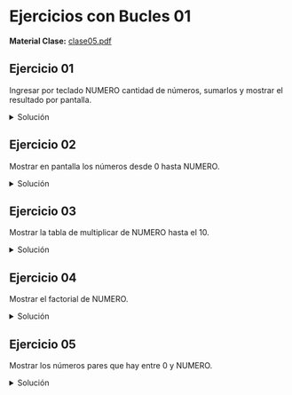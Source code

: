 
# Ejercicios con Bucles 01
**Material Clase:** <a href="/ti3v11/docs/clase05.pdf" target="_blank" rel="noopener noreferrer" className={styles.link}>clase05.pdf</a>

## Ejercicio 01
Ingresar por teclado NUMERO cantidad de números, sumarlos y mostrar el resultado por pantalla.

<details>
    <summary style={{color:'red'}}>Solución</summary>
<br/>
**Opción 1:** utilizando "while"
```js
Proceso Ejercicio01_while
    Definir num Como Entero;
    Definir sum Como Entero;
    Definir i Como Entero;
    sum = 0;
    i = 1;

    Escribir Sin Saltar "Ingresar la cantidad de números: ";
    Leer num;
    Mientras i <= num Hacer
        sum = sum + i;
        i = i + 1;
    FinMientras
    Escribir "La suma de 1 a ", num, " es: ", sum;
FinProceso
```

**Opción 2:** utilizando "for"
```js
Proceso Ejercicio01_for
    Definir num Como Entero;
    Definir sum Como Entero;
    Definir i Como Entero;
    sum = 0;

    Escribir Sin Saltar "Ingresar la cantidad de números: ";
    Leer num;
    Para i = 1 Hasta num Con Paso 1 Hacer
        sum = sum + i;
    FinPara
    Escribir "La suma de 1 a ", num, " es: ", sum;
FinProceso
```
</details>

## Ejercicio 02
Mostrar en pantalla los números desde 0 hasta NUMERO.

<details>
    <summary style={{color:'red'}}>Solución</summary>
<br/>
**Opción 1:** utilizando "while"
```js
Proceso Ejercicio02_while
    Definir num Como Entero;
    Definir i Como Entero;
    i = 0;
    
    Escribir Sin Saltar "Ingresar el número a iterar: ";
    Leer num;
    Mientras i <= num Hacer
    	Escribir i;
    	i = i + 1;
    FinMientras
FinProceso
```

**Opción 2:** utilizando "for"
```js
Proceso Ejercicio02_for
    Definir num Como Entero;
    Definir i Como Entero;
	
    Escribir Sin Saltar "Ingresar el número a iterar: ";
    Leer num;
    Para i = 0 Hasta num Con paso 1 Hacer
        Escribir i;
    FinPara
FinProceso
```
</details>

## Ejercicio 03
Mostrar la tabla de multiplicar de NUMERO hasta el 10.

<details>
    <summary style={{color:'red'}}>Solución</summary>
<br/>
**Opción 1:** utilizando "while"
```js
Proceso Ejercicio03_while
    Definir num Como Entero;
    Definir i Como Entero;
    Definir tabla Como Entero;
    Escribir Sin Saltar "Ingrese el valor de la tabla: ";
    Leer num;
    i = 1;	
    
    Mientras i <= 10 Hacer
        tabla = i * num;
        Escribir i, " * " , num, " = ", tabla;
        i = i + 1;
    FinMientras
FinProceso
```

**Opción 2:** utilizando "for"
```js
Proceso Ejercicio03_for
    Definir num Como Entero;
    Definir i Como Entero;
    Definir tabla Como Entero;
    Escribir Sin Saltar "Ingrese el valor de la tabla: ";
    Leer num;
	
    Para i = 1 Hasta 10 Con Paso 1 Hacer 
        tabla = i * num;
        Escribir i, " * " , num, " = ", tabla;
    FinPara
FinProceso
```
</details>

## Ejercicio 04
Mostrar el factorial de NUMERO.

<details>
    <summary style={{color:'red'}}>Solución</summary>
<br/>
**Opción 1:** utilizando "while"
```js
Proceso Ejercicio04_while
    Definir num Como Entero;
    Definir i Como Entero;
    Definir factorial Como Entero;
    Escribir Sin Saltar "Ingrese el valor del número: ";
    Leer num;
    i = 1;
    factorial = 1;

    Mientras i <= num Hacer
    	factorial = factorial * i;
    	i = i + 1;
    FinMientras
    Escribir "El factorial de ", num, " es: ", factorial;
FinProceso
```

**Opción 2:** utilizando "for"
```js
Proceso Ejercicio04_for
	Definir num Como Entero;
	Definir i Como Entero;
	Definir factorial Como Entero;
	Escribir Sin Saltar "Ingrese el valor del número: ";
	Leer num;
	factorial = 1;
	
	Para i = 1 Hasta num Con Paso 1 Hacer
		factorial = factorial * i;
	FinPara
	Escribir "El factorial de ", num, " es: ", factorial;
FinProceso
```
</details>

## Ejercicio 05
Mostrar los números pares que hay entre 0 y NUMERO.

<details>
    <summary style={{color:'red'}}>Solución</summary>
<br/>
**Opción 1:** utilizando "while"
```js
Proceso Ejercicio05_while
    Definir num Como Entero;
    Definir i Como Entero;
    Escribir Sin Saltar "Ingrese un número: ";
    Leer num;
    i = 1;
	
    Escribir "Los números pares entre 0 y ", num, " son:";
    Mientras i < num Hacer
        Si i mod 2 = 0 Entonces
            Escribir i;
        FinSi
        i = i + 1;
    FinMientras
FinProceso
```

**Opción 2:** utilizando "for"
```js
Proceso Ejercicio05_for
    Definir num Como Entero;
    Definir i Como Entero;
    Escribir Sin Saltar "Ingrese un número: ";
    Leer num;
	
    Escribir "Los números pares entre 0 y ", num, " son:";
    Para i = 1 Hasta num - 1 Con Paso 1 Hacer
        Si i mod 2 = 0 Entonces
            Escribir i;
        FinSi
    FinPara
FinProceso
```
</details>
